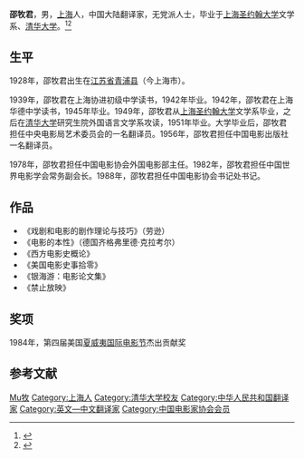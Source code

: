 {{Infobox writer <!-- see Template:Infobox writer -->
| 图像     = 
| 图像说明 = 
| 姓名     = 邵牧君
| 原文名称 = 
| 字       = 
| 号       = 
| 笔名     = 
| 原名     = 
| 出生     = {{birth date and age|1928|12|26}}
| 出生地点 = {{ROC}}[[江苏省|江苏省]][[青浦县|青浦县]]（今上海市）
| 逝世     = <!--卒年在前生年在后{{death date and age|}} 或{{Death year and age| }}-->
| 逝世地点 = 
| 职业     = 翻译家
| 国籍     = {{PRC}}
| 种族     = 汉族
| 公民权   = 
| 语言     = 英文、中文
| 教育程度 = [[大学|大学]]
| 母校     = [[圣约翰大学_(上海)|圣约翰大学]]<br>[[清华大学|清华大学]]
| 创作时期 = 1951年至今
| 体裁     = [[电影剧本|电影剧本]]
| 主题     = 
| 文学运动 = 
| 代表作   = 《西方电影史概论》
| 父母     = 
| 配偶     =  <!--{{marriage|姓名|年份}} -->
| 伴侣     = 
| 子女     = 
| 亲属     = 
| 受影响于 = 
| 施影响于 = 
| 奖项     = <!--  {{Awards|award= |year= |title= }} -->
| 官方网站 = <!--  {{URL|website}} -->
| 签名     =  <!--不需要加[[file:|128px]] -->
}}

'''邵牧君'''{{BD|1928年|12月26日|||catIdx=S邵}}，男，[[上海市|上海]]人，中国大陆翻译家，无党派人士，毕业于[[上海圣约翰大学|上海圣约翰大学]]文学系、[[清华大学|清华大学]]。<ref name="fs">{{cite web |url=http://news.hexun.com/2013-11-25/159987748.html |title=【逝者】悉德·菲尔德|date=2013-11-25 |access-date=2013-11-25 |work=和讯 |archive-url=https://web.archive.org/web/20140108160309/http://news.hexun.com/2013-11-25/159987748.html |archive-date=2014-01-08 |dead-url=yes }}</ref><ref name="cas">{{cite web |url=http://www.cssn.cn/57/5701/201308/t20130801_387333.shtml |title=中国电影特效发展的环境、矛盾与对策 |access-date=2013-11-25 |date=2013-08-01|work= |archive-date=2014-01-08 |archive-url=https://web.archive.org/web/20140108155908/http://www.cssn.cn/57/5701/201308/t20130801_387333.shtml |dead-url=no }}</ref>

== 生平 ==
1928年，邵牧君出生在[[江苏省|江苏省]][[青浦县|青浦县]]（今上海市）。

1939年，邵牧君在上海协进初级中学读书，1942年毕业。1942年，邵牧君在上海华德中学读书，1945年毕业。1949年，邵牧君从[[上海圣约翰大学|上海圣约翰大学]]文学系毕业，之后在[[清华大学|清华大学]]研究生院外国语言文学系攻读，1951年毕业。大学毕业后，邵牧君担任中央电影局艺术委员会的一名翻译员。1956年，邵牧君担任中国电影出版社一名翻译员。

1978年，邵牧君担任中国电影协会外国电影部主任。1982年，邵牧君担任中国世界电影学会常务副会长。1988年，邵牧君担任中国电影协会书记处书记。

== 作品 ==
*《戏剧和电影的剧作理论与技巧》（劳逊）
*《电影的本性》（德国齐格弗里德·克拉考尔）
*《西方电影史概论》
*《美国电影史事拾零》
*《银海游：电影论文集》
*《禁止放映》

== 奖项 ==
1984年，第四届美国[[夏威夷国际电影节|夏威夷国际电影节]]杰出贡献奖

== 参考文献 ==
{{reflist}}

{{中国电影家协会第四届理事会}}
{{中国电影家协会第五届理事会}}

{{Authority control}}
{{DEFAULTSORT:Shao邵}}
[[Category:邵姓|Mu牧]]
[[Category:上海人|Category:上海人]]
[[Category:清华大学校友|Category:清华大学校友]]
[[Category:中华人民共和国翻译家|Category:中华人民共和国翻译家]]
[[Category:英文—中文翻译家|Category:英文—中文翻译家]]
[[Category:中国电影家协会会员|Category:中国电影家协会会员]]